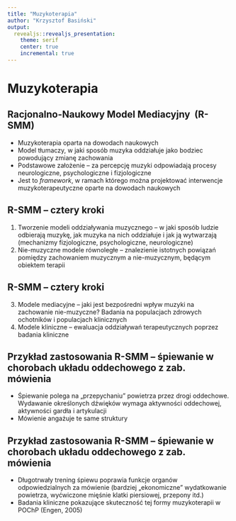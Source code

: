 ```yaml
---
title: "Muzykoterapia"
author: "Krzysztof Basiński"
output:
  revealjs::revealjs_presentation:
    theme: serif
    center: true
    incremental: true
---
```


# Muzykoterapia

## Racjonalno-Naukowy Model Mediacyjny  (R-SMM)

- Muzykoterapia oparta na dowodach naukowych
- Model tłumaczy, w jaki sposób muzyka oddziałuje jako bodziec powodujący zmianę zachowania
- Podstawowe założenie – za percepcję muzyki odpowiadają procesy neurologiczne, psychologiczne i fizjologiczne
- Jest to _framework_, w ramach którego można projektować interwencje muzykoterapeutyczne oparte na dowodach naukowych

## R-SMM – cztery kroki

1. Tworzenie modeli oddziaływania muzycznego – w jaki sposób ludzie odbierają muzykę, jak muzyka na nich oddziałuje i jak ją wytwarzają (mechanizmy fizjologiczne, psychologiczne, neurologiczne)
2. Nie-muzyczne modele równoległe – znalezienie istotnych powiązań pomiędzy zachowaniem muzycznym a nie-muzycznym, będącym obiektem terapii

## R-SMM – cztery kroki

3. Modele mediacyjne – jaki jest bezpośredni wpływ muzyki na zachowanie nie-muzyczne? Badania na populacjach zdrowych ochotników i populacjach klinicznych
4. Modele kliniczne – ewaluacja oddziaływań terapeutycznych poprzez badania kliniczne


## Przykład zastosowania R-SMM – śpiewanie w chorobach układu oddechowego z zab. mówienia

- Śpiewanie polega na „przepychaniu” powietrza przez drogi oddechowe. Wydawanie określonych dźwięków wymaga aktywności oddechowej, aktywności gardła i artykulacji
- Mówienie angażuje te same struktury

## Przykład zastosowania R-SMM – śpiewanie w chorobach układu oddechowego z zab. mówienia

- Długotrwały trening śpiewu poprawia funkcje organów odpowiedzialnych za mówienie (bardziej „ekonomiczne” wydatkowanie powietrza, wyćwiczone mięśnie klatki piersiowej, przepony itd.)
- Badania kliniczne pokazujące skuteczność tej formy muzykoterapii w POChP (Engen, 2005)

